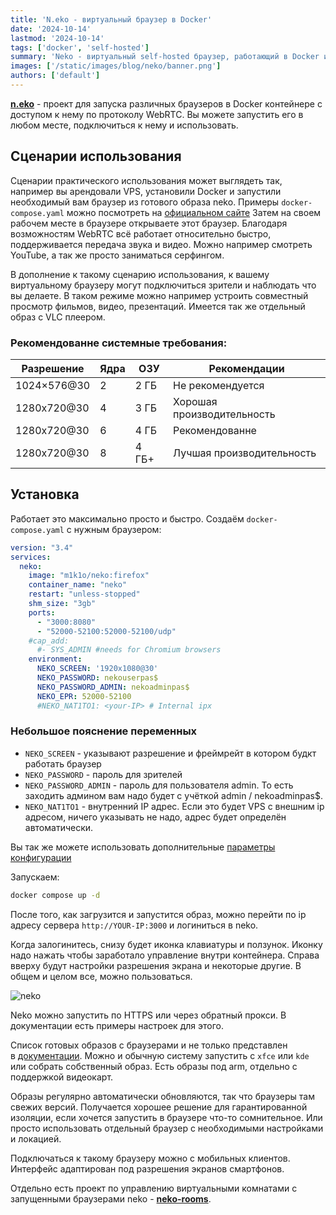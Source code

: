 ```yaml
---
title: 'N.eko - виртуальный браузер в Docker'
date: '2024-10-14'
lastmod: '2024-10-14'
tags: ['docker', 'self-hosted']
summary: 'Neko - виртуальный self-hosted браузер, работающий в Docker и использующий технологию WebRTC'
images: ['/static/images/blog/neko/banner.png']
authors: ['default']
---
```


[**n.eko**](https://github.com/m1k1o/neko) - проект для запуска различных браузеров в Docker контейнере с доступом к нему по протоколу WebRTC. Вы можете запустить его в любом месте, подключиться к нему и использовать.

## Сценарии использования

Сценарии практического использования может выглядеть так, например вы арендовали VPS, установили Docker и запустили необходимый вам браузер из готового образа neko. Примеры `docker-compose.yaml` можно посмотреть на [официальном сайте](https://neko.m1k1o.net/#/getting-started/examples) Затем на своем рабочем месте в браузере открываете этот браузер. Благодаря возможностям WebRTC всё работает относительно быстро, поддерживается передача звука и видео. Можно например смотреть YouTube, а так же просто заниматься серфингом.

В дополнение к такому сценарию использования, к вашему виртуальному браузеру могут подключиться зрители и наблюдать что вы делаете. В таком режиме можно например устроить совместный просмотр фильмов, видео, презентаций. Имеется так же отдельный образ с VLC плеером.

### Рекомендованне системные требования:

| Разрешение  | Ядра | ОЗУ   | Рекомендации               |
| ----------- | ---- | ----- | -------------------------- |
| 1024×576@30 | 2    | 2 ГБ  | Не рекомендуется           |
| 1280x720@30 | 4    | 3 ГБ  | Хорошая производительность |
| 1280x720@30 | 6    | 4 ГБ  | Рекомендованне             |
| 1280x720@30 | 8    | 4 ГБ+ | Лучшая производительность  |

## Установка

Работает это максимально просто и быстро. Создаём `docker-compose.yaml` с нужным браузером:

```yaml:docker-compose.yaml
version: "3.4"
services:
  neko:
    image: "m1k1o/neko:firefox"
    container_name: "neko"
    restart: "unless-stopped"
    shm_size: "3gb"
    ports:
      - "3000:8080"
      - "52000-52100:52000-52100/udp"
    #cap_add:
      #- SYS_ADMIN #needs for Chromium browsers
    environment:
      NEKO_SCREEN: '1920x1080@30'
      NEKO_PASSWORD: nekouserpas$
      NEKO_PASSWORD_ADMIN: nekoadminpas$
      NEKO_EPR: 52000-52100
      #NEKO_NAT1TO1: <your-IP> # Internal ipx

```

### Небольшое пояснение переменных

- `NEKO_SCREEN` - указывают разрешение и фреймрейт в котором будкт работать браузер
- `NEKO_PASSWORD` - пароль для зрителей
- `NEKO_PASSWORD_ADMIN` - пароль для пользователя admin. То есть заходить админом вам надо будет с учёткой admin / nekoadminpas$.
- `NEKO_NAT1TO1` - внутренний IP адрес. Если это будет VPS с внешним ip адресом, ничего указывать не надо, адрес будет определён автоматически.

Вы так же можете использовать дополнительные [параметры конфигурации](https://neko.m1k1o.net/#/getting-started/configuration)

Запускаем:

```bash
docker compose up -d
```

После того, как загрузится и запустится образ, можно перейти по ip адресу сервера `http://YOUR-IP:3000` и логиниться в neko.

Когда залогинитесь, снизу будет иконка клавиатуры и ползунок. Иконку надо нажать чтобы заработало управление внутри контейнера. Справа вверху будут настройки разрешения экрана и некоторые другие. В общем и целом все, можно пользоваться.

![neko](/static/images/blog/neko/file-2024-09-19-00-07-00.png)

Neko можно запустить по HTTPS или через обратный прокси. В документации есть примеры настроек для этого.

Список готовых образов с браузерами и не только представлен в [документации](https://neko.m1k1o.net/#/getting-started/). Можно и обычную систему запустить с `xfce` или `kde` или собрать собственный образ. Есть образы под arm, отдельно с поддержкой видеокарт.

Образы регулярно автоматически обновляются, так что браузеры там свежих версий. Получается хорошее решение для гарантированной изоляции, если хочется запустить в браузере что-то сомнительное. Или просто использовать отдельный браузер с необходимыми настройками и локацией.

Подключаться к такому браузеру можно с мобильных клиентов. Интерфейс адаптирован под разрешения экранов смартфонов.

Отдельно есть проект по управлению виртуальными комнатами с запущенными браузерами neko - [**neko-rooms**](https://github.com/m1k1o/neko-rooms).
